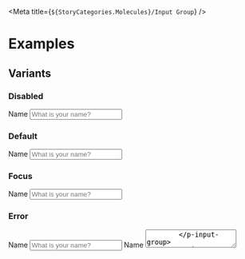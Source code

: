 
<Meta title={`${StoryCategories.Molecules}/Input Group`} />

<InputGroupDocs />

# Examples

## Variants

### Disabled

<Canvas>
    <div class="flex h-32 items-center px-10">
        <p-input-group disabled>
            <span slot="label">Name</span>
            <input
                class="p-input"
                slot="input"
                type="text"
                placeholder="What is your name?"
            />
        </p-input-group>
    </div>
</Canvas>

### Default

<Canvas>
    <div class="flex h-32 items-center px-10">
        <p-input-group>
            <span slot="label">Name</span>
            <input
                class="p-input"
                slot="input"
                type="text"
                placeholder="What is your name?"
            />
        </p-input-group>
    </div>
</Canvas>

### Focus

<Canvas>
    <div class="flex h-32 items-center px-10">
        <p-input-group focused>
            <span slot="label">Name</span>
            <input
                class="p-input"
                slot="input"
                type="text"
                placeholder="What is your name?"
            />
        </p-input-group>
    </div>
</Canvas>

### Error

<Canvas>
    <div class="h-48 w-full px-10">
        <p-input-group error="Invalid">
            <span slot="label">Name</span>
            <input
                class="p-input"
                slot="input"
                type="text"
                placeholder="What is your name?"
            />
        </p-input-group>
        <p-input-group error="Invalid">
            <span slot="label">Name</span>
            <textarea
                class="p-input"
                slot="input"
                placeholder="What is your message?"
            />
        </p-input-group>
        <p-input-group error="Invalid" size="small">
            <span slot="label">Name</span>
            <input
                class="p-input"
                slot="input"
                type="text"
                placeholder="What is your name?"
            />
        </p-input-group>
        <p-input-group error="Invalid" size="small">
            <span slot="label">Name</span>
            <textarea
                class="p-input"
                slot="input"
                placeholder="What is your message?"
            />
        </p-input-group>
    </div>
</Canvas>

### Error small

<Canvas>
    <div class="flex h-32 items-center px-10">
        <p-input-group class="w-16" error="Invalid">
            <input class="p-input" slot="input" type="text" placeholder="0.0" />
        </p-input-group>
    </div>
</Canvas>

## Prefix & Suffix

### Prefix

#### Icon

<Canvas>
    <div class="flex h-32 items-center px-10">
        <p-input-group label="Name" icon="person">
            <input
                class="p-input"
                slot="input"
                type="text"
                placeholder="What is your name?"
            />
        </p-input-group>
    </div>
</Canvas>

#### Text

<Canvas>
    <div class="flex h-32 items-center px-10">
        <p-input-group label="Name" prefix="#">
            <input
                class="p-input"
                slot="input"
                type="number"
                placeholder="Choose a number?"
            />
        </p-input-group>
    </div>
</Canvas>

### Suffix

#### Text

<Canvas>
    <div class="flex h-32 items-center px-10">
        <p-input-group label="Name" suffix="#">
            <input
                class="p-input"
                slot="input"
                type="number"
                placeholder="Choose a number?"
            />
        </p-input-group>
    </div>
</Canvas>

#### Text with error

<Canvas>
    <div class="flex h-32 items-center px-10">
        <p-input-group label="Name" suffix="#" error="Not a number">
            <input
                class="p-input"
                slot="input"
                type="number"
                placeholder="Choose a number?"
            />
        </p-input-group>
    </div>
</Canvas>

## Helper

### Default

<Canvas>
    <div class="flex h-32 items-center px-10">
        <p-input-group helper="The on your birth certificate." label="Name">
            <textarea
                class="p-input"
                slot="input"
                placeholder="Tell me your story?"
            />
        </p-input-group>
    </div>
</Canvas>

### Slotted

<Canvas>
    <div class="flex h-32 items-center px-10">
        <p-input-group label="Name">
            <textarea
                class="p-input"
                slot="input"
                placeholder="Tell me your story?"
            />
            <span slot="helper">
                The name on your birth certificate. (slotted)
            </span>
        </p-input-group>
    </div>
</Canvas>

## Header

### Custom header item

<Canvas>
    <div class="flex h-32 items-center px-10">
        <p-input-group label="Password">
            <input
                class="p-input"
                slot="input"
                type="password"
                placeholder="What is your password?"
            />
            <p-button
                slot="header"
                variant="text"
                size="small"
                class="-mb-2 -mt-2"
            >
                Password forgotten?
            </p-button>
        </p-input-group>
    </div>
</Canvas>

### With helper

<Canvas>
    <div class="flex h-32 items-center px-10">
        <p-input-group label="Password" helper="I am helping!">
            <input
                class="p-input"
                slot="input"
                type="password"
                placeholder="What is your password?"
            />
            <p-button
                slot="header"
                variant="text"
                size="small"
                class="-mb-2 -mt-2"
            >
                Password forgotten?
            </p-button>
        </p-input-group>
    </div>
</Canvas>
